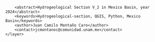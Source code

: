 <?xml version="1.0" encoding="UTF-8"?>
<qgis>
    <layer>
        <title>V_2</title>
        <abstract>Hydrogeological Section V_2 in Mexico Basin, year 2024</abstract>
        <keywords>Hydrogeological-section, QGIS, Python, Mexico Basin</keywords>
        <author>Juan Camilo Montaño Caro</author>
        <contact>jcmontanoc@comunidad.unam.mx</contact>
    </layer>
</qgis>
